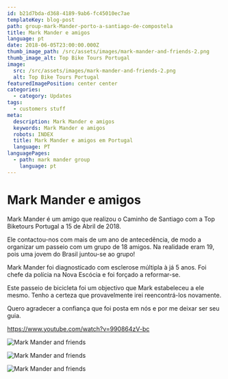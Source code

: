 ```yaml
---
id: b21d7bda-d368-4189-9ab6-fc45010ec7ae
templateKey: blog-post
path: group-mark-Mander-porto-a-santiago-de-compostela
title: Mark Mander e amigos
language: pt
date: 2018-06-05T23:00:00.000Z
thumb_image_path: /src/assets/images/mark-mander-and-friends-2.png
thumb_image_alt: Top Bike Tours Portugal
image:
  src: /src/assets/images/mark-mander-and-friends-2.png
  alt: Top Bike Tours Portugal
featuredImagePosition: center center
categories:
  - category: Updates
tags:
  - customers stuff
meta:
  description: Mark Mander e amigos
  keywords: Mark Mander e amigos
  robots: INDEX
  title: Mark Mander e amigos em Portugal
  language: PT
languagePages:
  - path: mark mander group
    language: pt
---
```


# **Mark Mander e amigos**

Mark Mander é um amigo que realizou o Caminho de Santiago com a Top Biketours
Portugal a 15 de Abril de 2018.

Ele contactou-nos com mais de um ano de antecedência, de modo a organizar um
passeio com um grupo de 18 amigos. Na realidade eram 19, pois uma jovem do
Brasil juntou-se ao grupo!

Mark Mander foi diagnosticado com esclerose múltipla à já 5 anos. Foi chefe da
polícia na Nova Escócia e foi forçado a reformar-se.

Este passeio de bicicleta foi um objectivo que Mark estabeleceu a ele mesmo.
Tenho a certeza que provavelmente irei reencontrá-los novamente.

Quero agradecer a confiança que foi posta em nós e por me deixar ser seu guia.

https://www.youtube.com/watch?v=990864zV-bc

![Mark Mander and friends](/src/assets/images/mark-mander-and-friends-3.png 'Mark Mander and friends')

![Mark Mander and friends](/src/assets/images/mark-mander-and-friends.png 'Mark Mander and friends')

![Mark Mander and friends](/src/assets/images/mark-mander-and-friends-2.png 'Mark Mander and friends')
